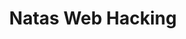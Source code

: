 ---
type: general
credit:
- Nicholas Husin
featured: false
slides: natas_web_hacking.pdf
tags:
- web
- sqli
- rce
time_start: 2019-02-28T18:00:00.000000Z
title: Natas Web Hacking
week_number: 6
---